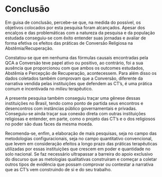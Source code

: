 # Conclusão

  Em guisa de conclusão, percebe-se que, na medida do possível, os objetivos colocados por esta pesquisa foram alcançados. Apesar dos encalços e das problemáticas com a natureza da pesquisa e da população estudada conseguiu-se com êxito entender suas jornadas e avaliar de forma efetiva os efeitos das práticas de Conversão Religiosa na Abstêmia/Recuperação.
  
  Constatou-se que em nenhuma das fórmulas causais encontradas pela QCA a Conversão teve papel ativo ou positivo, ao contrário, foi a sua ausência que proporcionou com que ambos os outcomes estudados, Abstêmia e Percepção de Recuperação, acontecessem. Para além disso os dados coletados também comprovam que a Conversão, diferente da narrativa vendida pelas instituições que defendem as CT's, é uma prática comum e incentivada no _milieu_ terapêutico. 
  
  A presente pesquisa também conseguiu traçar uma gênese dessas instituições no Brasil, tendo como ponto de partida seus encontros e desencontros com instâncias público governamentais e privadas. Conseguiu-se ainda traçar sua conexão direta com outras instituições religiosas e entender, em parte, como o projeto das CT's e o dos religiosos no poder são duas faces da mesma moeda.
  
  Recomenda-se, enfim, a elaboração de mais pesquisas, seja no campo das metodologias configuracionais, seja no campo quantitativo convencional, que levem em consideração efeitos a longo prazo das práticas terapêuticas utilizadas por essas instituições que crescem em poder e quantidade no solo nacional. Se faz necessário ultrapassar a barreira do apoio exclusivo do discurso que as metologias qualitativas construíram e começar a coletar outros tipos de evidência que possam comprovar ou contestar a narrativa que as CT's vem construindo de si e do seu trabalho.
